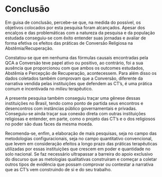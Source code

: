 # Conclusão

  Em guisa de conclusão, percebe-se que, na medida do possível, os objetivos colocados por esta pesquisa foram alcançados. Apesar dos encalços e das problemáticas com a natureza da pesquisa e da população estudada conseguiu-se com êxito entender suas jornadas e avaliar de forma efetiva os efeitos das práticas de Conversão Religiosa na Abstêmia/Recuperação.
  
  Constatou-se que em nenhuma das fórmulas causais encontradas pela QCA a Conversão teve papel ativo ou positivo, ao contrário, foi a sua ausência que proporcionou com que ambos os outcomes estudados, Abstêmia e Percepção de Recuperação, acontecessem. Para além disso os dados coletados também comprovam que a Conversão, diferente da narrativa vendida pelas instituições que defendem as CT's, é uma prática comum e incentivada no _milieu_ terapêutico. 
  
  A presente pesquisa também conseguiu traçar uma gênese dessas instituições no Brasil, tendo como ponto de partida seus encontros e desencontros com instâncias público governamentais e privadas. Conseguiu-se ainda traçar sua conexão direta com outras instituições religiosas e entender, em parte, como o projeto das CT's e o dos religiosos no poder são duas faces da mesma moeda.
  
  Recomenda-se, enfim, a elaboração de mais pesquisas, seja no campo das metodologias configuracionais, seja no campo quantitativo convencional, que levem em consideração efeitos a longo prazo das práticas terapêuticas utilizadas por essas instituições que crescem em poder e quantidade no solo nacional. Se faz necessário ultrapassar a barreira do apoio exclusivo do discurso que as metologias qualitativas construíram e começar a coletar outros tipos de evidência que possam comprovar ou contestar a narrativa que as CT's vem construindo de si e do seu trabalho.
